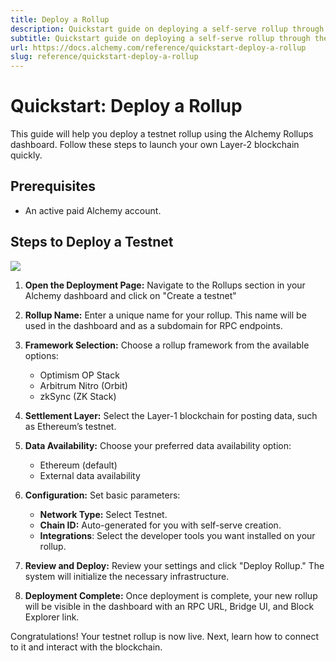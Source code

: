 ```yaml
---
title: Deploy a Rollup
description: Quickstart guide on deploying a self-serve rollup through the Alchemy dashboard.
subtitle: Quickstart guide on deploying a self-serve rollup through the Alchemy dashboard.
url: https://docs.alchemy.com/reference/quickstart-deploy-a-rollup
slug: reference/quickstart-deploy-a-rollup
---
```


# Quickstart: Deploy a Rollup

This guide will help you deploy a testnet rollup using the Alchemy Rollups dashboard. Follow these steps to launch your own Layer-2 blockchain quickly.

## Prerequisites

* An active paid Alchemy account.

## Steps to Deploy a Testnet

![](c892317fd75673b8910ac6deb7f00a0dcbf880bff308c555d0cd6257c578072b-Screenshot_2025-04-01_at_11.48.23_AM.png)

1. **Open the Deployment Page:** Navigate to the Rollups section in your Alchemy dashboard and click on "Create a testnet"

2. **Rollup Name:** Enter a unique name for your rollup. This name will be used in the dashboard and as a subdomain for RPC endpoints.

3. **Framework Selection:** Choose a rollup framework from the available options:

   * Optimism OP Stack
   * Arbitrum Nitro (Orbit)
   * zkSync (ZK Stack)

4. **Settlement Layer:** Select the Layer-1 blockchain for posting data, such as Ethereum’s testnet.

5. **Data Availability:** Choose your preferred data availability option:

   * Ethereum (default)
   * External data availability

6. **Configuration:** Set basic parameters:

   * **Network Type:** Select Testnet.
   * **Chain ID:** Auto-generated for you with self-serve creation.
   * **Integrations**: Select the developer tools you want installed on your rollup.

7. **Review and Deploy:** Review your settings and click "Deploy Rollup." The system will initialize the necessary infrastructure.

8. **Deployment Complete:** Once deployment is complete, your new rollup will be visible in the dashboard with an RPC URL, Bridge UI, and Block Explorer link.

Congratulations! Your testnet rollup is now live. Next, learn how to connect to it and interact with the blockchain.

